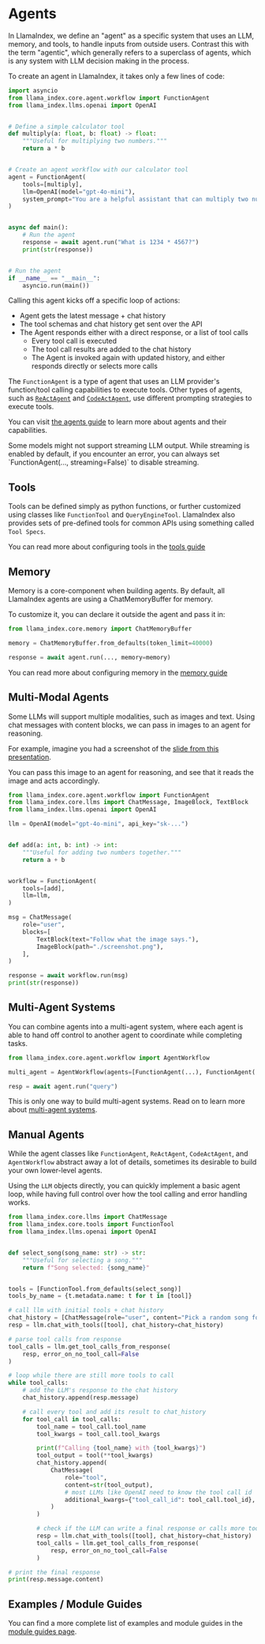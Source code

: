 # Agents

In LlamaIndex, we define an "agent" as a specific system that uses an LLM, memory, and tools, to handle inputs from outside users. Contrast this with the term "agentic", which generally refers to a superclass of agents, which is any system with LLM decision making in the process.

To create an agent in LlamaIndex, it takes only a few lines of code:

```python
import asyncio
from llama_index.core.agent.workflow import FunctionAgent
from llama_index.llms.openai import OpenAI


# Define a simple calculator tool
def multiply(a: float, b: float) -> float:
    """Useful for multiplying two numbers."""
    return a * b


# Create an agent workflow with our calculator tool
agent = FunctionAgent(
    tools=[multiply],
    llm=OpenAI(model="gpt-4o-mini"),
    system_prompt="You are a helpful assistant that can multiply two numbers.",
)


async def main():
    # Run the agent
    response = await agent.run("What is 1234 * 4567?")
    print(str(response))


# Run the agent
if __name__ == "__main__":
    asyncio.run(main())
```

Calling this agent kicks off a specific loop of actions:

- Agent gets the latest message + chat history
- The tool schemas and chat history get sent over the API
- The Agent responds either with a direct response, or a list of tool calls
    - Every tool call is executed
    - The tool call results are added to the chat history
    - The Agent is invoked again with updated history, and either responds directly or selects more calls

The `FunctionAgent` is a type of agent that uses an LLM provider's function/tool calling capabilities to execute tools. Other types of agents, such as [`ReActAgent`](/python/examples/agent/react_agent) and [`CodeActAgent`](/python/examples/agent/code_act_agent), use different prompting strategies to execute tools.

You can visit [the agents guide](/python/framework/understanding/agent) to learn more about agents and their capabilities.

<Aside type="tip">
Some models might not support streaming LLM output. While streaming is enabled by default, if you encounter an error, you can always set `FunctionAgent(..., streaming=False)` to disable streaming.
</Aside>

## Tools

Tools can be defined simply as python functions, or further customized using classes like `FunctionTool` and `QueryEngineTool`. LlamaIndex also provides sets of pre-defined tools for common APIs using something called `Tool Specs`.

You can read more about configuring tools in the [tools guide](/python/framework/module_guides/deploying/agents/tools)

## Memory

Memory is a core-component when building agents. By default, all LlamaIndex agents are using a ChatMemoryBuffer for memory.

To customize it, you can declare it outside the agent and pass it in:

```python
from llama_index.core.memory import ChatMemoryBuffer

memory = ChatMemoryBuffer.from_defaults(token_limit=40000)

response = await agent.run(..., memory=memory)
```

You can read more about configuring memory in the [memory guide](/python/framework/module_guides/deploying/agents/memory)

## Multi-Modal Agents

Some LLMs will support multiple modalities, such as images and text. Using chat messages with content blocks, we can pass in images to an agent for reasoning.

For example, imagine you had a screenshot of the [slide from this presentation](https://docs.google.com/presentation/d/1wy3nuO9ezGS4R99mzP3Q3yvrjAkZ26OGI2NjfqtwAaE/edit?usp=sharing).

You can pass this image to an agent for reasoning, and see that it reads the image and acts accordingly.

```python
from llama_index.core.agent.workflow import FunctionAgent
from llama_index.core.llms import ChatMessage, ImageBlock, TextBlock
from llama_index.llms.openai import OpenAI

llm = OpenAI(model="gpt-4o-mini", api_key="sk-...")


def add(a: int, b: int) -> int:
    """Useful for adding two numbers together."""
    return a + b


workflow = FunctionAgent(
    tools=[add],
    llm=llm,
)

msg = ChatMessage(
    role="user",
    blocks=[
        TextBlock(text="Follow what the image says."),
        ImageBlock(path="./screenshot.png"),
    ],
)

response = await workflow.run(msg)
print(str(response))
```

## Multi-Agent Systems

You can combine agents into a multi-agent system, where each agent is able to hand off control to another agent to coordinate while completing tasks.

```python
from llama_index.core.agent.workflow import AgentWorkflow

multi_agent = AgentWorkflow(agents=[FunctionAgent(...), FunctionAgent(...)])

resp = await agent.run("query")
```

This is only one way to build multi-agent systems. Read on to learn more about [multi-agent systems](/python/framework/understanding/agent/multi_agent).

## Manual Agents

While the agent classes like `FunctionAgent`, `ReActAgent`, `CodeActAgent`, and `AgentWorkflow` abstract away a lot of details, sometimes its desirable to build your own lower-level agents.

Using the `LLM` objects directly, you can quickly implement a basic agent loop, while having full control over how the tool calling and error handling works.

```python
from llama_index.core.llms import ChatMessage
from llama_index.core.tools import FunctionTool
from llama_index.llms.openai import OpenAI


def select_song(song_name: str) -> str:
    """Useful for selecting a song."""
    return f"Song selected: {song_name}"


tools = [FunctionTool.from_defaults(select_song)]
tools_by_name = {t.metadata.name: t for t in [tool]}

# call llm with initial tools + chat history
chat_history = [ChatMessage(role="user", content="Pick a random song for me")]
resp = llm.chat_with_tools([tool], chat_history=chat_history)

# parse tool calls from response
tool_calls = llm.get_tool_calls_from_response(
    resp, error_on_no_tool_call=False
)

# loop while there are still more tools to call
while tool_calls:
    # add the LLM's response to the chat history
    chat_history.append(resp.message)

    # call every tool and add its result to chat_history
    for tool_call in tool_calls:
        tool_name = tool_call.tool_name
        tool_kwargs = tool_call.tool_kwargs

        print(f"Calling {tool_name} with {tool_kwargs}")
        tool_output = tool(**tool_kwargs)
        chat_history.append(
            ChatMessage(
                role="tool",
                content=str(tool_output),
                # most LLMs like OpenAI need to know the tool call id
                additional_kwargs={"tool_call_id": tool_call.tool_id},
            )
        )

        # check if the LLM can write a final response or calls more tools
        resp = llm.chat_with_tools([tool], chat_history=chat_history)
        tool_calls = llm.get_tool_calls_from_response(
            resp, error_on_no_tool_call=False
        )

# print the final response
print(resp.message.content)
```

## Examples / Module Guides

You can find a more complete list of examples and module guides in the [module guides page](/python/framework/module_guides/deploying/agents/modules).
